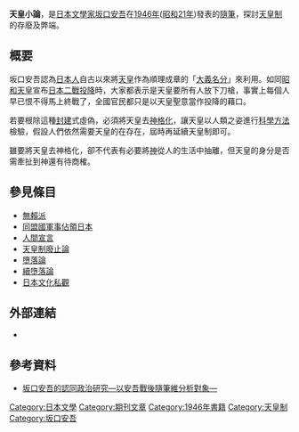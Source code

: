 {{Refimprove|recommendation=避免依賴單一的第一手來源、文內引註|time=2021-01-29T08:32:01+00:00}}{{Japanese|japanese=天皇小論|kana=てんのうしょうろん|romaji=tennoshouron}}
{{文學}}

'''天皇小論'''，是[[日本|日本]][[文學家|文學家]][[坂口安吾|坂口安吾]]在[[1946年|1946年]]([[昭和21年|昭和21年]])發表的[[隨筆|隨筆]]，探討[[天皇制|天皇制]]的存廢及弊端。

== 概要 ==
坂口安吾認為[[日本人|日本人]]自古以來將[[天皇|天皇]]作為順理成章的「[[大義名分|大義名分]]」來利用。如同[[昭和天皇|昭和天皇]]宣布[[日本二戰投降|日本二戰投降]]時，大家都表示是天皇要所有人放下刀槍，事實上每個人早已恨不得馬上終戰了，全國官民都只是以天皇聖意當作投降的藉口。

若要根除這種[[封建|封建]]式虛偽，必須將天皇去[[神格化|神格化]]，讓天皇以人類之姿進行[[科學方法|科學方法]]檢驗，假設人們依然需要天皇的在存在，屆時再延續天皇制即可。

雖要將天皇去神格化，卻不代表有必要將[[神|神]]從人的生活中抽離，但天皇的身分是否需牽扯到神還有待商榷。

==參見條目==

* [[無賴派|無賴派]]
* [[同盟國軍事佔領日本|同盟國軍事佔領日本]]
* [[人間宣言|人間宣言]]
* [[天皇制廢止論|天皇制廢止論]]
* [[墮落論|墮落論]]
* [[續墮落論|續墮落論]]
* [[日本文化私觀|日本文化私觀]]

== 外部連結 ==

* {{青空文庫|001095|42891|新字旧仮名}}

== 參考資料 ==
*[http://thuir.thu.edu.tw/retrieve/25709/103THU00079003-001.pdf 坂口安吾的認同政治研究—以安吾戰後隨筆維分析對象—]  {{Wayback|url=http://thuir.thu.edu.tw/retrieve/25709/103THU00079003-001.pdf |date=20210114094016 }}

[[Category:日本文學|Category:日本文學]]
[[Category:期刊文章|Category:期刊文章]]
[[Category:1946年書籍|Category:1946年書籍]]
[[Category:天皇制|Category:天皇制]]
[[Category:坂口安吾|Category:坂口安吾]]